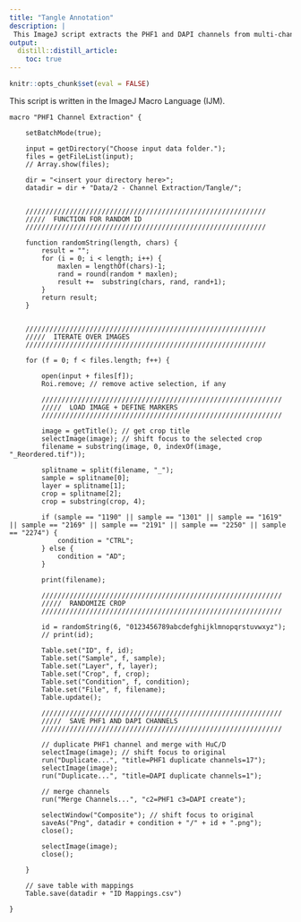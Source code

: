 ```yaml
---
title: "Tangle Annotation"
description: |
 This ImageJ script extracts the PHF1 and DAPI channels from multi-channel TIFF images, merges both channels, and assigns each image a random alphanumeric code for blinded tangle annotation and classification as intraneuronal vs. extraneuronal.
output:
  distill::distill_article:
    toc: true
---
```


```r
knitr::opts_chunk$set(eval = FALSE)
```

This script is written in the ImageJ Macro Language (IJM).

``` .ijm
macro "PHF1 Channel Extraction" {

	setBatchMode(true);

	input = getDirectory("Choose input data folder.");
	files = getFileList(input);
	// Array.show(files);

	dir = "<insert your directory here>";
	datadir = dir + "Data/2 - Channel Extraction/Tangle/";


	////////////////////////////////////////////////////////////
	/////  FUNCTION FOR RANDOM ID
	////////////////////////////////////////////////////////////
	
	function randomString(length, chars) {
		result = "";
		for (i = 0; i < length; i++) {
			maxlen = lengthOf(chars)-1;
			rand = round(random * maxlen);
			result +=  substring(chars, rand, rand+1);
		}
		return result;
	}
	

	////////////////////////////////////////////////////////////
	/////  ITERATE OVER IMAGES
	////////////////////////////////////////////////////////////
	
	for (f = 0; f < files.length; f++) {

		open(input + files[f]);
		Roi.remove; // remove active selection, if any
	
		////////////////////////////////////////////////////////////
		/////  LOAD IMAGE + DEFINE MARKERS
		////////////////////////////////////////////////////////////
		
		image = getTitle(); // get crop title
		selectImage(image); // shift focus to the selected crop
		filename = substring(image, 0, indexOf(image, "_Reordered.tif"));
		
		splitname = split(filename, "_");	
		sample = splitname[0];
		layer = splitname[1];
		crop = splitname[2];
		crop = substring(crop, 4);
		
		if (sample == "1190" || sample == "1301" || sample == "1619" || sample == "2169" || sample == "2191" || sample == "2250" || sample == "2274") {
			condition = "CTRL";
		} else {
			condition = "AD";
		}
		
		print(filename);

		////////////////////////////////////////////////////////////
		/////  RANDOMIZE CROP
		////////////////////////////////////////////////////////////

		id = randomString(6, "0123456789abcdefghijklmnopqrstuvwxyz");
		// print(id);

		Table.set("ID", f, id);
		Table.set("Sample", f, sample);
		Table.set("Layer", f, layer);
		Table.set("Crop", f, crop);
		Table.set("Condition", f, condition);
		Table.set("File", f, filename);
		Table.update();
	
		////////////////////////////////////////////////////////////
		/////  SAVE PHF1 AND DAPI CHANNELS
		////////////////////////////////////////////////////////////
		
		// duplicate PHF1 channel and merge with HuC/D
		selectImage(image); // shift focus to original
		run("Duplicate...", "title=PHF1 duplicate channels=17");
		selectImage(image);
		run("Duplicate...", "title=DAPI duplicate channels=1");

		// merge channels
		run("Merge Channels...", "c2=PHF1 c3=DAPI create");
		
		selectWindow("Composite"); // shift focus to original
		saveAs("Png", datadir + condition + "/" + id + ".png");
		close();

		selectImage(image);
		close();
	
	}

	// save table with mappings
	Table.save(datadir + "ID Mappings.csv")

}
```
